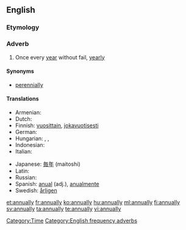 ==English==

===Etymology===
{{suffix|annual|ly}}

===Adverb===
{{en-adv|-}}

# Once every [[year]] without fail, [[yearly]]

====Synonyms====
* [[perennially]]

====Translations====
{{trans-top|once every year}}
* Armenian: {{t|hy|տարեկան|tr=tarekan|sc=Armn}}
* Dutch: {{t+|nl|jaarlijks}}
* Finnish: [[vuosittain]], [[jokavuotisesti]]
* German: {{t+|de|jährlich}}
* Hungarian: {{t-|hu|évenként}},  {{t+|hu|évente}},  {{t|hu|minden évben}}
* Indonesian: {{t+|id|tahun|alt=tahunan|xs=Indonesian}}
* Italian: {{t+|it|annualmente}}
{{trans-mid}}
* Japanese: [[毎年]] (maitoshi)
* Latin: {{t-|la|anniversarie}}
* Russian: {{t+|ru|ежегодно|tr=ježegódno}}
* Spanish: [[anual]] (adj.), [[anualmente]]
* Swedish: [[årligen]]
{{trans-bottom}}

[[Category:Time]]
[[Category:English frequency adverbs]]
[[et:annually]]
[[fr:annually]]
[[ko:annually]]
[[hu:annually]]
[[ml:annually]]
[[fi:annually]]
[[sv:annually]]
[[ta:annually]]
[[te:annually]]
[[vi:annually]]